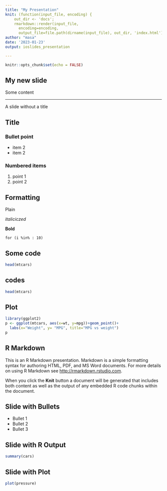 ```yaml
---
title: "My Presentation"
knit: (function(input_file, encoding) {
    out_dir <- 'docs';
    rmarkdown::render(input_file,
      encoding=encoding,
      output_file=file.path(dirname(input_file), out_dir, 'index.html'))})
author: "masa"
date: '2023-01-23'
output: ioslides_presentation

---
```


```r
knitr::opts_chunk$set(echo = FALSE)
```


## My new slide

Some content

*** 
A slide without a title


## Title

### Bullet point
- item 2
- item 2

### Numbered items
1. point 1
2. point 2


## Formatting

Plain 

*italiciczed*

**Bold**

`for (i %in% : 10)`



## Some code

```r
head(mtcars)
```

## codes

```r
head(mtcars)
```


## Plot

```r
library(ggplot2)
p <- ggplot(mtcars, aes(x=wt, y=mpg))+geom_point()+
  labs(x="Weight", y= "MPG", title="MPG vs weight")
p
```






## R Markdown

This is an R Markdown presentation. Markdown is a simple formatting syntax for authoring HTML, PDF, and MS Word documents. For more details on using R Markdown see <http://rmarkdown.rstudio.com>.

When you click the **Knit** button a document will be generated that includes both content as well as the output of any embedded R code chunks within the document.

## Slide with Bullets

- Bullet 1
- Bullet 2
- Bullet 3

## Slide with R Output

```r
summary(cars)
```

## Slide with Plot

```r
plot(pressure)
```

